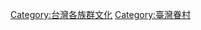 {{Catnav|頁面分類|各種主題的頁面分類|按國家分類|各國文化|台灣文化}}
{{Catnav|頁面分類|人类社会|生活|文化}}
{{Catnav|頁面分類|人类社会|族群|台灣族群|台灣外省人}}
{{Catnav|頁面分類|人类社会|文化}}
{{Catnav|頁面分類|人类社会|文化|各國文化|台灣文化}}
{{Catnav|頁面分類|人类社会|台灣社會|台灣族群|台灣外省人}}
{{Catnav|頁面分類|人类社会|台灣社會}}
{{Catnav|頁面分類|人文學科|人类学|族群|台灣族群|台灣外省人}}

[[Category:台灣各族群文化|Category:台灣各族群文化]]
[[Category:臺灣眷村|Category:臺灣眷村]]